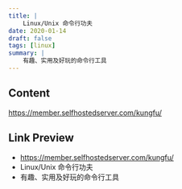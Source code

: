 ```yaml
---
title: |
    Linux/Unix 命令行功夫
date: 2020-01-14
draft: false
tags: [linux]
summary: |
    有趣、实用及好玩的命令行工具
---
```


## Content

https://member.selfhostedserver.com/kungfu/

## Link Preview

- https://member.selfhostedserver.com/kungfu/
- Linux/Unix 命令行功夫
- 有趣、实用及好玩的命令行工具
